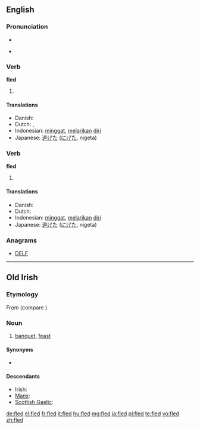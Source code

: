 ==English==

===Pronunciation===
* {{IPA|/ˈflɛd/}}
* {{audio|en-us-fled.ogg|Audio (US)}}
*: {{rhymes|ɛd}}

===Verb===
'''fled'''

# {{simple past of|[[flee]]}}

====Translations====
* Danish: {{t|da|flygtede}}
* Dutch: {{t-|nl|vluchtte}}, {{t-|nl|vluchtten}}
* Indonesian: [[minggat]], [[lari|melarikan]] [[diri]]
* Japanese: [[逃げた]] ([[にげた]], nigeta)

===Verb===
'''fled'''

# {{past participle of|[[flee]]}}

====Translations====
* Danish: {{t|da|flygtet}}
* Dutch: {{t+|nl|gevlucht}}
* Indonesian: [[minggat]], [[lari|melarikan]] [[diri]]
* Japanese: [[逃げた]] ([[にげた]], nigeta)

===Anagrams===
* [[DELF#English|DELF]]

----

==Old Irish==

===Etymology===
From {{proto|Celtic|wlidā-|lang=sga}} (compare {{etyl|cy|-}} {{term|gwledd|lang=cy}}).

===Noun===
{{infl|sga|noun|g=f}}

# [[banquet]], [[feast]]

====Synonyms====
* {{l|sga|feis}}

====Descendants====
* Irish: {{l|ga|fleá}}
* [[Manx]]: {{l|gv|fleah}}
* [[Scottish Gaelic]]: {{l|gd|fleadh}}

[[de:fled]]
[[el:fled]]
[[fr:fled]]
[[it:fled]]
[[hu:fled]]
[[mg:fled]]
[[ja:fled]]
[[pl:fled]]
[[te:fled]]
[[vo:fled]]
[[zh:fled]]